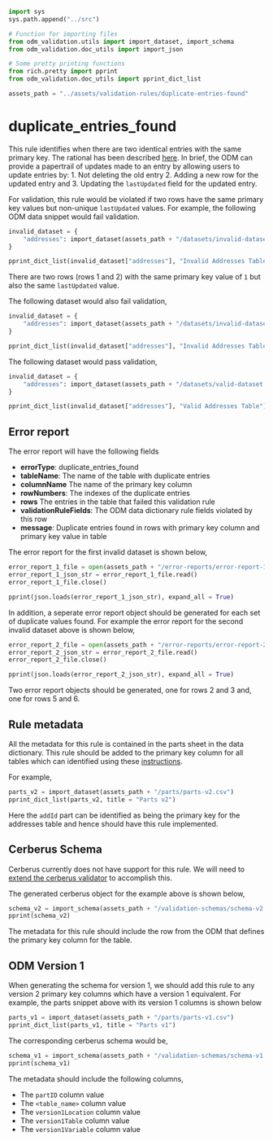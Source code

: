 ```python
import sys
sys.path.append("../src")

# Function for importing files
from odm_validation.utils import import_dataset, import_schema
from odm_validation.doc_utils import import_json

# Some pretty printing functions
from rich.pretty import pprint
from odm_validation.doc_utils import pprint_dict_list

assets_path = "../assets/validation-rules/duplicate-entries-found"
```

# duplicate_entries_found

This rule identifies when there are two identical entries with the same primary key. The rational has been described [here](https://odm.discourse.group/t/duplicate-entries-and-lastedited-field/55). In brief, the ODM can provide a papertrail of updates made to an entry by allowing users to update entries by: 1. Not deleting the old entry 2. Adding a new row for the updated entry and 3. Updating the `lastUpdated` field for the updated entry.

For validation, this rule would be violated if two rows have the same primary key values but non-unique `lastUpdated` values. For example, the following ODM data snippet would fail validation.

```python
invalid_dataset = {
    "addresses": import_dataset(assets_path + "/datasets/invalid-dataset-1.csv")
}

pprint_dict_list(invalid_dataset["addresses"], "Invalid Addresses Table")
```

There are two rows (rows 1 and 2) with the same primary key value of `1` but also the same `lastUpdated` value.

The following dataset would also fail validation,

```python
invalid_dataset = {
    "addresses": import_dataset(assets_path + "/datasets/invalid-dataset-2.csv")
}

pprint_dict_list(invalid_dataset["addresses"], "Invalid Addresses Table")
```

The following dataset would pass validation,

```python
invalid_dataset = {
    "addresses": import_dataset(assets_path + "/datasets/valid-dataset.csv")
}

pprint_dict_list(invalid_dataset["addresses"], "Valid Addresses Table")
```

## Error report

The error report will have the following fields

* **errorType**: duplicate_entries_found
* **tableName**: The name of the table with duplicate entries
* **columnName** The name of the primary key column
* **rowNumbers**: The indexes of the duplicate entries
* **rows** The entries in the table that failed this validation rule
* **validationRuleFields**: The ODM data dictionary rule fields violated by this row
* **message**: Duplicate entries found in rows <row_indexes> with primary key column <column_name> and primary key value <primary_key_value> in table <table_name>

The error report for the first invalid dataset is shown below,

```python
error_report_1_file = open(assets_path + "/error-reports/error-report-1.json")
error_report_1_json_str = error_report_1_file.read()
error_report_1_file.close()

pprint(json.loads(error_report_1_json_str), expand_all = True)
```

In addition, a seperate error report object should be generated for each set of duplicate values found. For example the error report for the second invalid dataset above is shown below,

```python
error_report_2_file = open(assets_path + "/error-reports/error-report-2.json")
error_report_2_json_str = error_report_2_file.read()
error_report_2_file.close()

pprint(json.loads(error_report_2_json_str), expand_all = True)
```

Two error report objects should be generated, one for rows 2 and 3 and, one for rows 5 and 6.

## Rule metadata

All the metadata for this rule is contained in the parts sheet in the data dictionary. This rule should be added to the primary key column for all tables which can identified using these [instructions](../specs/odm-how-tos.md#how-to-get-the-columns-names-for-a-table).

For example,

```python
parts_v2 = import_dataset(assets_path + "/parts/parts-v2.csv")
pprint_dict_list(parts_v2, title = "Parts v2")
```

Here the `addId` part can be identified as being the primary key for the addresses table and hence should have this rule implemented.

## Cerberus Schema

Cerberus currently does not have support for this rule. We will need to [extend the cerberus validator](https://docs.python-cerberus.org/en/stable/customize.html) to accomplish this.

The generated cerberus object for the example above is shown below,

```python
schema_v2 = import_schema(assets_path + "/validation-schemas/schema-v2.yml")
pprint(schema_v2)
```

The metadata for this rule should include the row from the ODM that defines the primary key column for the table.

## ODM Version 1

When generating the schema for version 1, we should add this rule to any version 2 primary key columns which have a version 1 equivalent. For example, the parts snippet above with its version 1 columns is shown below

```python
parts_v1 = import_dataset(assets_path + "/parts/parts-v1.csv")
pprint_dict_list(parts_v1, title = "Parts v1")
```

The corresponding cerberus schema would be,

```python
schema_v1 = import_schema(assets_path + "/validation-schemas/schema-v1.yml")
pprint(schema_v1)
```

The metadata should include the following columns,

* The `partID` column value
* The `<table_name>` column value 
* The `version1Location` column value
* The `version1Table` column value
* The `version1Variable` column value